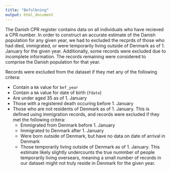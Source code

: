 ```yaml
---
title: "Befolkning"
output: html_document
---
```


The Danish CPR register contains data on all individuals who have recieved a CPR number. In order to construct an accurate estimate of the Danish population for any given year, we had to excluded the recprds of those who had died, immigrated, or were temporarily living outside of Denmark as of 1. January for the given year. Additionally, some records were excluded due to incomplete information. The records remaining were considered to comprise the Danish population for that year.  

Records were excluded from the dataset if they met any of the following critera:  

* Contain a `NA` value for `bef_year`
* Contain a `NA` value for date of birth (`fdato`)
* Are under aged 35 as of 1. January
* Those with a registered death occuring before 1. January
* Those who are not residents of Denmark as of 1. January. This is defined using immigration records, and records were excluded if they met the following critera:
  + Emmigrated from Denmark before 1. January
  + Immigrated to Denmark after 1. January
  + Were born outside of Denmark, but have no data on date of arrival in Denmark
  + Those temporarily living outside of Denmark as of 1. January. This estimate likely slightly undercounts the true nummber of people temporarily living oversears, meaning a small number of records in our dataset might not truly reside in Denmark for the given year.